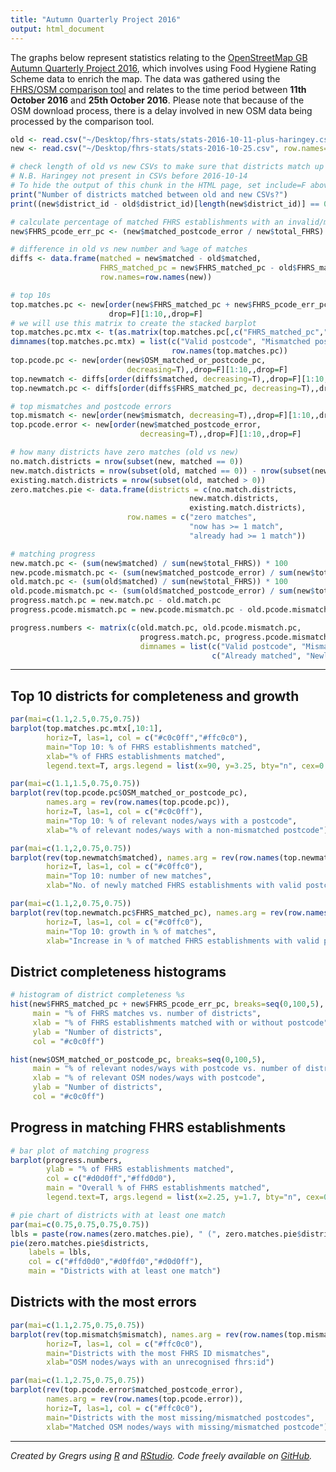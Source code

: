 ```yaml
---
title: "Autumn Quarterly Project 2016"
output: html_document
---
```


The graphs below represent statistics relating to the [OpenStreetMap GB Autumn Quarterly Project 2016](https://wiki.openstreetmap.org/wiki/UK_2016_Q4_Project:_Food_Hygiene_Ratings), which involves using Food Hygiene Rating Scheme data to enrich the map. The data was gathered using the [FHRS/OSM comparison tool](http://gregrs.dev.openstreetmap.org/fhrs/) and relates to the time period between **11th October 2016** and **25th October 2016**. Please note that because of the OSM download process, there is a delay involved in new OSM data being processed by the comparison tool.

```r
old <- read.csv("~/Desktop/fhrs-stats/stats-2016-10-11-plus-haringey.csv", row.names=2)
new <- read.csv("~/Desktop/fhrs-stats/stats-2016-10-25.csv", row.names=2)

# check length of old vs new CSVs to make sure that districts match up
# N.B. Haringey not present in CSVs before 2016-10-14
# To hide the output of this chunk in the HTML page, set include=F above
print("Number of districts matched between old and new CSVs?")
print((new$district_id - old$district_id)[length(new$district_id)] == 0)

# calculate percentage of matched FHRS establishments with an invalid/missing postcode
new$FHRS_pcode_err_pc <- (new$matched_postcode_error / new$total_FHRS) * 100
```

```r
# difference in old vs new number and %age of matches
diffs <- data.frame(matched = new$matched - old$matched,
                    FHRS_matched_pc = new$FHRS_matched_pc - old$FHRS_matched_pc,
                    row.names=row.names(new))

# top 10s
top.matches.pc <- new[order(new$FHRS_matched_pc + new$FHRS_pcode_err_pc, decreasing=T),,
                      drop=F][1:10,,drop=F]
# we will use this matrix to create the stacked barplot
top.matches.pc.mtx <- t(as.matrix(top.matches.pc[,c("FHRS_matched_pc","FHRS_pcode_err_pc")]))
dimnames(top.matches.pc.mtx) = list(c("Valid postcode", "Mismatched postcode"),
                                    row.names(top.matches.pc))
top.pcode.pc <- new[order(new$OSM_matched_or_postcode_pc,
                          decreasing=T),,drop=F][1:10,,drop=F]
top.newmatch <- diffs[order(diffs$matched, decreasing=T),,drop=F][1:10,,drop=F]
top.newmatch.pc <- diffs[order(diffs$FHRS_matched_pc, decreasing=T),,drop=F][1:10,,drop=F]

# top mismatches and postcode errors
top.mismatch <- new[order(new$mismatch, decreasing=T),,drop=F][1:10,,drop=F]
top.pcode.error <- new[order(new$matched_postcode_error,
                             decreasing=T),,drop=F][1:10,,drop=F]
```

```r
# how many districts have zero matches (old vs new)
no.match.districts = nrow(subset(new, matched == 0))
new.match.districts = nrow(subset(old, matched == 0)) - nrow(subset(new, matched == 0))
existing.match.districts = nrow(subset(old, matched > 0))
zero.matches.pie <- data.frame(districts = c(no.match.districts,
                                        new.match.districts,
                                        existing.match.districts),
                          row.names = c("zero matches",
                                        "now has >= 1 match",
                                        "already had >= 1 match"))
```

```r
# matching progress
new.match.pc <- (sum(new$matched) / sum(new$total_FHRS)) * 100
new.pcode.mismatch.pc <- (sum(new$matched_postcode_error) / sum(new$total_FHRS)) * 100
old.match.pc <- (sum(old$matched) / sum(new$total_FHRS)) * 100
old.pcode.mismatch.pc <- (sum(old$matched_postcode_error) / sum(new$total_FHRS)) * 100
progress.match.pc = new.match.pc - old.match.pc
progress.pcode.mismatch.pc = new.pcode.mismatch.pc - old.pcode.mismatch.pc

progress.numbers <- matrix(c(old.match.pc, old.pcode.mismatch.pc,
                             progress.match.pc, progress.pcode.mismatch.pc), nrow=2, ncol=2,
                             dimnames = list(c("Valid postcode", "Mismatched postcode"),
                                             c("Already matched", "Newly matched")))
```

<hr>

## Top 10 districts for completeness and growth

```r
par(mai=c(1.1,2.5,0.75,0.75))
barplot(top.matches.pc.mtx[,10:1],
        horiz=T, las=1, col = c("#c0c0ff","#ffc0c0"),
        main="Top 10: % of FHRS establishments matched",
        xlab="% of FHRS establishments matched",
        legend.text=T, args.legend = list(x=90, y=3.25, bty="n", cex=0.85))
```

```r
par(mai=c(1.1,1.5,0.75,0.75))
barplot(rev(top.pcode.pc$OSM_matched_or_postcode_pc),
        names.arg = rev(row.names(top.pcode.pc)),
        horiz=T, las=1, col = c("#c0c0ff"),
        main="Top 10: % of relevant nodes/ways with a postcode",
        xlab="% of relevant nodes/ways with a non-mismatched postcode")
```

```r
par(mai=c(1.1,2,0.75,0.75))
barplot(rev(top.newmatch$matched), names.arg = rev(row.names(top.newmatch)),
        horiz=T, las=1, col = c("#c0ffc0"),
        main="Top 10: number of new matches",
        xlab="No. of newly matched FHRS establishments with valid postcodes")
```

```r
par(mai=c(1.1,2,0.75,0.75))
barplot(rev(top.newmatch.pc$FHRS_matched_pc), names.arg = rev(row.names(top.newmatch.pc)),
        horiz=T, las=1, col = c("#c0ffc0"),
        main="Top 10: growth in % of matches",
        xlab="Increase in % of matched FHRS establishments with valid postcodes")
```

## District completeness histograms

```r
# histogram of district completeness %s
hist(new$FHRS_matched_pc + new$FHRS_pcode_err_pc, breaks=seq(0,100,5),
     main = "% of FHRS matches vs. number of districts",
     xlab = "% of FHRS establishments matched with or without postcode",
     ylab = "Number of districts",
     col = "#c0c0ff")
```

```r
hist(new$OSM_matched_or_postcode_pc, breaks=seq(0,100,5),
     main = "% of relevant nodes/ways with postcode vs. number of districts",
     xlab = "% of relevant OSM nodes/ways with postcode",
     ylab = "Number of districts",
     col = "#c0c0ff")
```

## Progress in matching FHRS establishments

```r
# bar plot of matching progress
barplot(progress.numbers,
        ylab = "% of FHRS establishments matched",
        col = c("#d0d0ff","#ffd0d0"),
        main = "Overall % of FHRS establishments matched",
        legend.text=T, args.legend = list(x=2.25, y=1.7, bty="n", cex=0.9))
```

```r
# pie chart of districts with at least one match
par(mai=c(0.75,0.75,0.75,0.75))
lbls = paste(row.names(zero.matches.pie), " (", zero.matches.pie$districts, ")", sep="")
pie(zero.matches.pie$districts,
    labels = lbls,
    col = c("#ffd0d0","#d0ffd0","#d0d0ff"),
    main = "Districts with at least one match")
```

## Districts with the most errors

```r
par(mai=c(1.1,2.75,0.75,0.75))
barplot(rev(top.mismatch$mismatch), names.arg = rev(row.names(top.mismatch)),
        horiz=T, las=1, col = c("#ffc0c0"),
        main="Districts with the most FHRS ID mismatches",
        xlab="OSM nodes/ways with an unrecognised fhrs:id")
```

```r
par(mai=c(1.1,2.75,0.75,0.75))
barplot(rev(top.pcode.error$matched_postcode_error),
        names.arg = rev(row.names(top.pcode.error)),
        horiz=T, las=1, col = c("#ffc0c0"),
        main="Districts with the most missing/mismatched postcodes",
        xlab="Matched OSM nodes/ways with missing/mismatched postcode")
```

<hr>

*Created by Gregrs using [R](https://www.r-project.org) and [RStudio](https://www.rstudio.com). Code freely available on [GitHub](https://github.com/gregrs-uk/fhrs-osm-stats).*